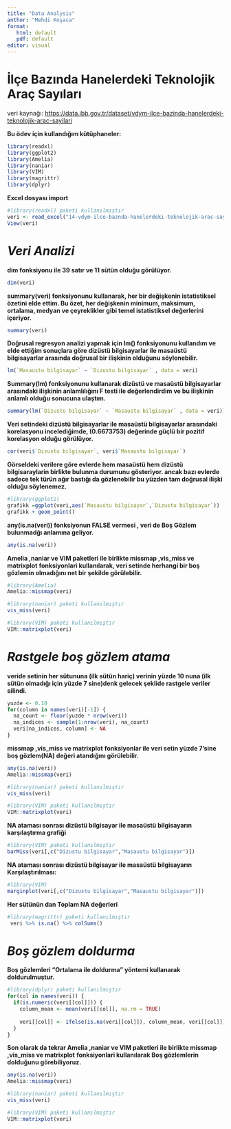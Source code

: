 ```yaml
---
title: "Data Analysis"
anthor: "Mehdi Koşaca"
format: 
   html: default
   pdf: default
editor: visual
---
```


# **İlçe Bazında Hanelerdeki Teknolojik Araç Sayıları**

veri kaynağı: <https://data.ibb.gov.tr/dataset/vdym-ilce-bazinda-hanelerdeki-teknolojik-arac-sayilari>

**Bu ödev için kullandığım kütüphaneler:**

```r
library(readxl)
library(ggplot2)
library(Amelia)
library(naniar)
library(VIM)
library(magrittr)
library(dplyr)

```

**Excel dosyası import**

```r
#library(readxl) paketi kullanılmıştır
veri <- read_excel("14-vdym-ilce-baznda-hanelerdeki-teknolojik-arac-saylar.xlsx")
View(veri)
```

# *Veri Analizi*

**dim fonksiyonu ile 39 satır ve 11 sütün olduğu görülüyor.**

```r
dim(veri)
```

**summary(veri) fonksiyonunu kullanarak, her bir değişkenin istatistiksel özetini elde ettim. Bu özet, her değişkenin minimum, maksimum, ortalama, medyan ve çeyreklikler gibi temel istatistiksel değerlerini içeriyor.**

```r
summary(veri)

```

**Doğrusal regresyon analizi yapmak için lm() fonksiyonunu kullandım ve elde ettiğim sonuçlara göre dizüstü bilgisayarlar ile masaüstü bilgisayarlar arasında doğrusal bir ilişkinin olduğunu söylenebilir.**

```r
lm(`Masaustu bilgisayar` ~ `Dizustu bilgisayar` , data = veri) 

```

**Summary(lm) fonksiyonunu kullanarak dizüstü ve masaüstü bilgisayarlar arasındaki ilişkinin anlamlılığını F testi ile değerlendirdim ve bu ilişkinin anlamlı olduğu sonucuna ulaştım.**

```r
summary(lm(`Dizustu bilgisayar` ~ `Masaustu bilgisayar` , data = veri))

```

**Veri setindeki dizüstü bilgisayarlar ile masaüstü bilgisayarlar arasındaki korelasyonu incelediğimde, (0.6673753) değerinde güçlü bir pozitif korelasyon olduğu görülüyor.**

```r
cor(veri$`Dizustu bilgisayar`, veri$`Masaustu bilgisayar`)

```

**Görseldeki verilere göre evlerde hem masaüstü hem dizüstü bilgisaraylarin birlikte bulunma durumunu gösteriyor. ancak bazı evlerde sadece tek türün ağır bastığı da gözlenebilir bu yüzden tam doğrusal ilişki olduğu söylenemez.**

```r
#library(ggplot2)
grafikk =ggplot(veri,aes(`Masaustu bilgisayar`,`Dizustu bilgisayar`))
grafikk + geom_point()
```

**any(is.na(veri)) fonksiyonun FALSE vermesi , veri de Boş Gözlem bulunmadğı anlamına geliyor.**

```r
any(is.na(veri))

```

**Amelia ,naniar ve VIM paketleri ile birlikte missmap ,vis_miss ve matrixplot** **fonksiyonlari kullanılarak, veri setinde herhangi bir boş gözlemin olmadığını net bir şekilde görülebilir.**

```r
#library(Amelia)
Amelia::missmap(veri)
```

```r
#library(naniar) paketi kullanılmıştır
vis_miss(veri)
```

```r
#library(VIM) paketi kullanılmıştır
VIM::matrixplot(veri)
```

# *Rastgele boş gözlem atama*

**veride setinin her sütununa (ilk sütün hariç) verinin yüzde 10 nuna (ilk sütün olmadığı için yüzde 7 sine)denk gelecek şeklide rastgele veriler silindi.**

```r
yuzde <- 0.10
for(column in names(veri)[-1]) {
  na_count <- floor(yuzde * nrow(veri))
  na_indices <- sample(1:nrow(veri), na_count)
  veri[na_indices, column] <- NA
}
```

**missmap ,vis_miss ve matrixplot** **fonksiyonlar ile veri setin yüzde 7'sine boş gözlem(NA) değeri atandığını görülebilir.**

```r
any(is.na(veri))
Amelia::missmap(veri)
```

```r
#library(naniar) paketi kullanılmıştır
vis_miss(veri)
```

```r
#library(VIM) paketi kullanılmıştır
VIM::matrixplot(veri)
```

**NA ataması sonrası dizüstü bilgisayar ile masaüstü bilgisayarın karşılaştırma grafiği**

```r
#library(VIM) paketi kullanılmıştır
barMiss(veri[,c("Dizustu bilgisayar","Masaustu bilgisayar")])
```

**NA ataması sonrası dizüstü bilgisayar ile masaüstü bilgisayarın Karşılaştırılması:**

```r
#library(VIM)
marginplot(veri[,c("Dizustu bilgisayar","Masaustu bilgisayar")])

```

**Her sütünün dan Toplam NA değerleri**

```r
#library(magrittr) paketi kullanılmıştır
 veri %>% is.na() %>% colSums()
```

# *Boş gözlem doldurma*

**Boş gözlemleri "Ortalama ile doldurma" yöntemi kullanarak doldurulmuştur.**

```r
#library(dplyr) paketi kullanılmıştır
for(col in names(veri)) {
  if(is.numeric(veri[[col]])) {
    column_mean <- mean(veri[[col]], na.rm = TRUE)
    
    veri[[col]] <- ifelse(is.na(veri[[col]]), column_mean, veri[[col]])
  }
}
```

**Son olarak da tekrar Amelia ,naniar ve VIM paketleri ile birlikte missmap ,vis_miss ve matrixplot** **fonksiyonlari kullanılarak Boş gözlemlerin dolduğunu görebiliyoruz.**

```r
any(is.na(veri))
Amelia::missmap(veri)
```

```r
#library(naniar) paketi kullanılmıştır
vis_miss(veri)
```

```r
#library(VIM) paketi kullanılmıştır
VIM::matrixplot(veri)
```
